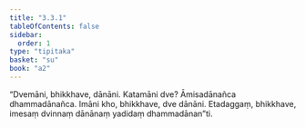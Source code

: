 ```yaml
---
title: "3.3.1"
tableOfContents: false
sidebar:
  order: 1
type: "tipitaka"
basket: "su"
book: "a2"
---
```



<DynamicBreadcrumb />

<Division number="142" book="a2" bookNo="15" page="90">

<Paragraph number="233" book="a2">
“Dvemāni, bhikkhave, dānāni. Katamāni dve? Āmisadānañca dhammadānañca. Imāni kho, bhikkhave, dve dānāni. Etadaggaṃ, bhikkhave, imesaṃ dvinnaṃ dānānaṃ yadidaṃ dhammadānan”ti.
</Paragraph>
</Division>